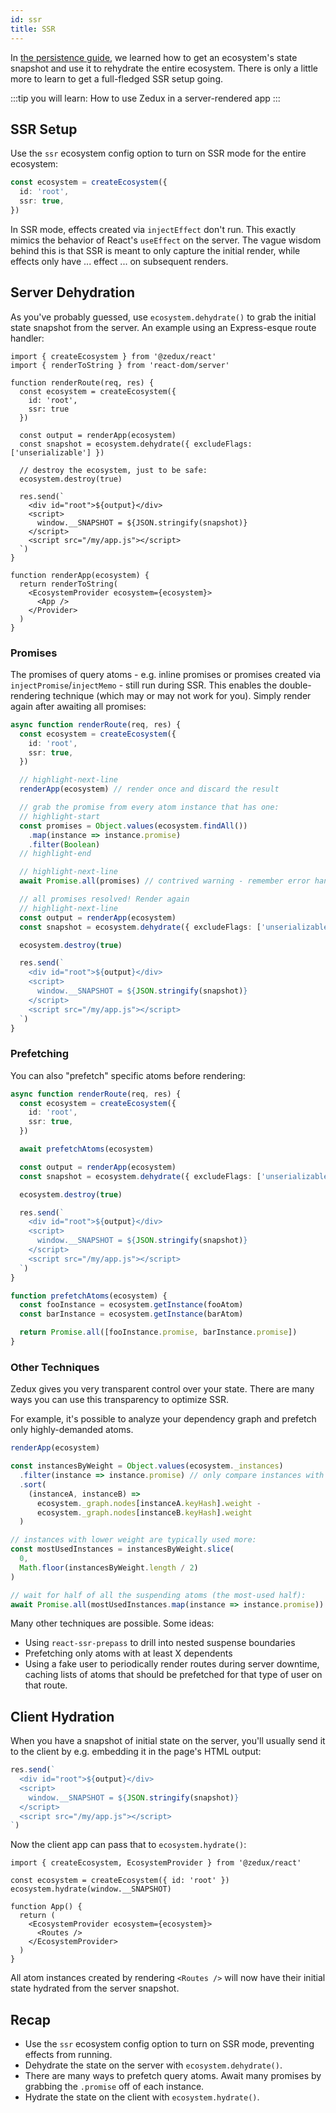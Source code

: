 ```yaml
---
id: ssr
title: SSR
---
```


In [the persistence guide](persistence), we learned how to get an ecosystem's state snapshot and use it to rehydrate the entire ecosystem. There is only a little more to learn to get a full-fledged SSR setup going.

:::tip you will learn:
How to use Zedux in a server-rendered app
:::

## SSR Setup

Use the `ssr` ecosystem config option to turn on SSR mode for the entire ecosystem:

```ts
const ecosystem = createEcosystem({
  id: 'root',
  ssr: true,
})
```

In SSR mode, effects created via `injectEffect` don't run. This exactly mimics the behavior of React's `useEffect` on the server. The vague wisdom behind this is that SSR is meant to only capture the initial render, while effects only have ... effect ... on subsequent renders.

## Server Dehydration

As you've probably guessed, use `ecosystem.dehydrate()` to grab the initial state snapshot from the server. An example using an Express-esque route handler:

```tsx
import { createEcosystem } from '@zedux/react'
import { renderToString } from 'react-dom/server'

function renderRoute(req, res) {
  const ecosystem = createEcosystem({
    id: 'root',
    ssr: true
  })

  const output = renderApp(ecosystem)
  const snapshot = ecosystem.dehydrate({ excludeFlags: ['unserializable'] })

  // destroy the ecosystem, just to be safe:
  ecosystem.destroy(true)

  res.send(`
    <div id="root">${output}</div>
    <script>
      window.__SNAPSHOT = ${JSON.stringify(snapshot)}
    </script>
    <script src="/my/app.js"></script>
  `)
}

function renderApp(ecosystem) {
  return renderToString(
    <EcosystemProvider ecosystem={ecosystem}>
      <App />
    </Provider>
  )
}
```

### Promises

The promises of query atoms - e.g. inline promises or promises created via `injectPromise`/`injectMemo` - still run during SSR. This enables the double-rendering technique (which may or may not work for you). Simply render again after awaiting all promises:

```ts
async function renderRoute(req, res) {
  const ecosystem = createEcosystem({
    id: 'root',
    ssr: true,
  })

  // highlight-next-line
  renderApp(ecosystem) // render once and discard the result

  // grab the promise from every atom instance that has one:
  // highlight-start
  const promises = Object.values(ecosystem.findAll())
    .map(instance => instance.promise)
    .filter(Boolean)
  // highlight-end

  // highlight-next-line
  await Promise.all(promises) // contrived warning - remember error handling

  // all promises resolved! Render again
  // highlight-next-line
  const output = renderApp(ecosystem)
  const snapshot = ecosystem.dehydrate({ excludeFlags: ['unserializable'] })

  ecosystem.destroy(true)

  res.send(`
    <div id="root">${output}</div>
    <script>
      window.__SNAPSHOT = ${JSON.stringify(snapshot)}
    </script>
    <script src="/my/app.js"></script>
  `)
}
```

### Prefetching

You can also "prefetch" specific atoms before rendering:

```ts
async function renderRoute(req, res) {
  const ecosystem = createEcosystem({
    id: 'root',
    ssr: true,
  })

  await prefetchAtoms(ecosystem)

  const output = renderApp(ecosystem)
  const snapshot = ecosystem.dehydrate({ excludeFlags: ['unserializable'] })

  ecosystem.destroy(true)

  res.send(`
    <div id="root">${output}</div>
    <script>
      window.__SNAPSHOT = ${JSON.stringify(snapshot)}
    </script>
    <script src="/my/app.js"></script>
  `)
}

function prefetchAtoms(ecosystem) {
  const fooInstance = ecosystem.getInstance(fooAtom)
  const barInstance = ecosystem.getInstance(barAtom)

  return Promise.all([fooInstance.promise, barInstance.promise])
}
```

### Other Techniques

Zedux gives you very transparent control over your state. There are many ways you can use this transparency to optimize SSR.

For example, it's possible to analyze your dependency graph and prefetch only highly-demanded atoms.

```ts
renderApp(ecosystem)

const instancesByWeight = Object.values(ecosystem._instances)
  .filter(instance => instance.promise) // only compare instances with promises
  .sort(
    (instanceA, instanceB) =>
      ecosystem._graph.nodes[instanceA.keyHash].weight -
      ecosystem._graph.nodes[instanceB.keyHash].weight
  )

// instances with lower weight are typically used more:
const mostUsedInstances = instancesByWeight.slice(
  0,
  Math.floor(instancesByWeight.length / 2)
)

// wait for half of all the suspending atoms (the most-used half):
await Promise.all(mostUsedInstances.map(instance => instance.promise))
```

Many other techniques are possible. Some ideas:

- Using `react-ssr-prepass` to drill into nested suspense boundaries
- Prefetching only atoms with at least X dependents
- Using a fake user to periodically render routes during server downtime, caching lists of atoms that should be prefetched for that type of user on that route.

## Client Hydration

When you have a snapshot of initial state on the server, you'll usually send it to the client by e.g. embedding it in the page's HTML output:

```ts
res.send(`
  <div id="root">${output}</div>
  <script>
    window.__SNAPSHOT = ${JSON.stringify(snapshot)}
  </script>
  <script src="/my/app.js"></script>
`)
```

Now the client app can pass that to `ecosystem.hydrate()`:

```tsx
import { createEcosystem, EcosystemProvider } from '@zedux/react'

const ecosystem = createEcosystem({ id: 'root' })
ecosystem.hydrate(window.__SNAPSHOT)

function App() {
  return (
    <EcosystemProvider ecosystem={ecosystem}>
      <Routes />
    </EcosystemProvider>
  )
}
```

All atom instances created by rendering `<Routes />` will now have their initial state hydrated from the server snapshot.

## Recap

- Use the `ssr` ecosystem config option to turn on SSR mode, preventing effects from running.
- Dehydrate the state on the server with `ecosystem.dehydrate()`.
- There are many ways to prefetch query atoms. Await many promises by grabbing the `.promise` off of each instance.
- Hydrate the state on the client with `ecosystem.hydrate()`.
